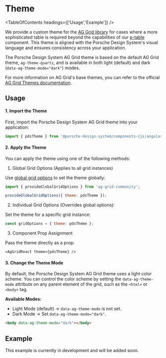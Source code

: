 
# Theme

<TableOfContents headings={['Usage','Example']} />

We provide a custom theme for the [AG Grid library](https://ag-grid.com) for cases where a more sophisticated table is
required beyond the capabilities of our [p-table](/components/table/examples/) component. This theme is aligned with the
Porsche Design System's visual language and ensures consistency across your application.

The Porsche Design System AG Grid theme is based on the default AG Grid theme, `ag-theme-quartz`, and is available in
both light (default) and dark (`data-ag-theme-mode="dark"`) modes.

For more information on AG Grid's base themes, you can refer to the official
[AG Grid Themes documentation](https://ag-grid.com/javascript-data-grid/themes).

## Usage

#### 1. Import the Theme

First, import the Porsche Design System AG Grid theme into your application:

```js
import { pdsTheme } from '@porsche-design-system/components-{js|angular|react|vue}/ag-grid';
```

#### 2. Apply the Theme

You can apply the theme using one of the following methods:

1. Global Grid Options (Applies to all grid instances)

Use [global grid options](https://ag-grid.com/javascript-data-grid/grid-interface/#global-grid-options) to set the
theme globally:

```js
import { provideGlobalGridOptions } from 'ag-grid-community';

provideGlobalGridOptions({ theme: pdsTheme });
   ```

2. Individual Grid Options (Overrides global options):

Set the theme for a specific grid instance:

```js
const gridOptions = { theme: pdsTheme };
   ```

3. Component Prop Assignment

Pass the theme directly as a prop:

```tsx
<AgGridReact theme={pdsTheme} />
   ```

#### 3. Change the Theme Mode

By default, the Porsche Design System AG Grid theme uses a light color scheme. You can control the color scheme by
setting the `data-ag-theme-mode` attribute on any parent element of the grid, such as the `<html>` or `<body>` tag.

**Available Modes:**

- Light Mode (default) → `data-ag-theme-mode` is not set.
- Dark Mode → Set `data-ag-theme-mode="dark"`.

```html
<body data-ag-theme-mode="dark"></body>
```

## Example

<Notification heading="Example Coming Soon">This example is currently in development and will be added soon.</Notification>
